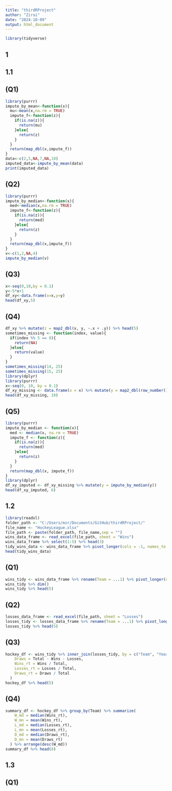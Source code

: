 ```yaml
---
title: "thirdRProject"
author: "Zirui"
date: "2024-10-09"
output: html_document
---
```


```r
library(tidyverse)
```
## 1
## 1.1
## (Q1)
```r
library(purrr)
impute_by_mean<-function(x){
  mu<-mean(x,na.rm = TRUE)
  impute_f<-function(z){
    if(is.na(z)){
      return(mu)
    }else{
      return(z)
    }
  }
  return(map_dbl(x,impute_f))
}
data<-c(2,5,NA,7,NA,10)
imputed_data<-impute_by_mean(data)
print(imputed_data)
```
## (Q2)
```r
library(purrr)
impute_by_median<-function(x){
  med<-median(x,na.rm = TRUE)
  impute_f<-function(z){
    if(is.na(z)){
      return(med)
    }else{
      return(z)
    }
  }
  return(map_dbl(x,impute_f))
}
v<-c(1,2,NA,4)
impute_by_median(v)
```
## (Q3)
```r
x<-seq(0,10,by = 0.1)
y<-5*x+1
df_xy<-data.frame(x=x,y=y)
head(df_xy,5)
```
## (Q4)
```r
df_xy %>% mutate(z = map2_dbl(x, y, ~.x + .y)) %>% head(5)
sometimes_missing <- function(index, value){
  if(index %% 5 == 0){
    return(NA)
  }else{
    return(value)
  }
}
sometimes_missing(14, 25)
sometimes_missing(15, 25)
library(dplyr)
library(purrr)
x<-seq(0, 10, by = 0.1)
df_xy_missing <- data.frame(x = x) %>% mutate(y = map2_dbl(row_number(), x, ~sometimes_missing(.x, 5 * .y + 1)))
head(df_xy_missing, 10)
```
## (Q5)
```r
library(purrr)
impute_by_median <- function(x){
  med <- median(x, na.rm = TRUE)
  impute_f <- function(z){
    if(is.na(z)){
      return(med)
    }else{
      return(z)
    }
  }
  return(map_dbl(x, impute_f))
}
library(dplyr)
df_xy_imputed <- df_xy_missing %>% mutate(y = impute_by_median(y))
head(df_xy_imputed, 6)
```
## 1.2
```r
library(readxl)
folder_path <- "C:/Users/mzr/Documents/GitHub/thirdRProject/"
file_name <- "HockeyLeague.xlsx"
file_path <- paste(folder_path, file_name,sep = "")
wins_data_frame <- read_excel(file_path, sheet = "Wins")
wins_data_frame %>% select(1:5) %>% head(3)
tidy_wins_data <- wins_data_frame %>% pivot_longer(cols = -1, names_to = "season", values_to = "results") %>% separate(results, into = c("wins", "total_games"), sep = " of ", convert = TRUE)
head(tidy_wins_data)
```
## (Q1)
```r
wins_tidy <- wins_data_frame %>% rename(Team = ...1) %>% pivot_longer(cols = -Team, names_to = "Year", values_to = "Results") %>% separate(Results, into = c("Wins", "Total"), sep = " of ", convert = TRUE) %>% mutate(Year = as.integer(Year))
wins_tidy %>% dim()
wins_tidy %>% head(5)
```
## (Q2)
```r
losses_data_frame <- read_excel(file_path, sheet = "Losses")
losses_tidy <- losses_data_frame %>% rename(Team = ...1) %>% pivot_longer(cols = -Team, names_to = "Year", values_to = "Results") %>% separate(Results, into = c("Losses", "Total"), sep = " of ", convert = TRUE) %>% mutate(Year = as.integer(Year))
losses_tidy %>% head(5)
```
## (Q3)
```r
hockey_df <- wins_tidy %>% inner_join(losses_tidy, by = c("Team", "Year", "Total")) %>% mutate(
    Draws = Total - Wins - Losses,
    Wins_rt = Wins / Total,
    Losses_rt = Losses / Total,
    Draws_rt = Draws / Total
  )
hockey_df %>% head(5)
```
## (Q4)
```r
summary_df <- hockey_df %>% group_by(Team) %>% summarize(
    W_md = median(Wins_rt),
    W_mn = mean(Wins_rt),
    L_md = median(Losses_rt),
    L_mn = mean(Losses_rt),
    D_md = median(Draws_rt),
    D_mn = mean(Draws_rt)
  ) %>% arrange(desc(W_md))
summary_df %>% head(8)
```
## 1.3
## (Q1)
```r

```